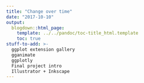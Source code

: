 ```yaml
---
title: "Change over time"
date: "2017-10-10"
output:
  blogdown::html_page:
    template: ../../pandoc/toc-title_html.template
    toc: true
stuff-to-add: >-
  ggplot extension gallery
  gganimate
  ggplotly
  Final project intro
  Illustrator + Inkscape
---
```


